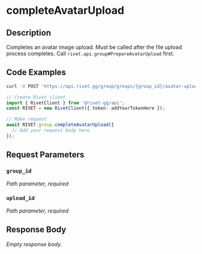 

# completeAvatarUpload

## Description

Completes an avatar image upload. Must be called after the file upload
process completes.
Call `rivet.api.group#PrepareAvatarUpload` first.


## Code Examples

<CodeGroup title='Request' tag='POST' label='https://api.rivet.gg/group/groups/{group_id}/avatar-upload/{upload_id}/complete'>

```bash {{ "title": "cURL" }}
curl -X POST 'https://api.rivet.gg/group/groups/{group_id}/avatar-upload/{upload_id}/complete'
```

```ts
// Create Rivet client
import { RivetClient } from '@rivet-gg/api';
const RIVET = new RivetClient({ token: addYourTokenHere });

// Make request
await RIVET.group.completeAvatarUpload({
  // Add your request body here
});
```

</CodeGroup>


## Request Parameters


### `group_id`

_Path parameter, required_





### `upload_id`

_Path parameter, required_





## Response Body

_Empty response body._
